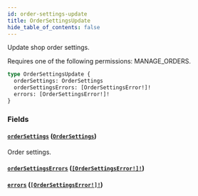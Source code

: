 ```yaml
---
id: order-settings-update
title: OrderSettingsUpdate
hide_table_of_contents: false
---
```


Update shop order settings.

Requires one of the following permissions: MANAGE_ORDERS.

```graphql
type OrderSettingsUpdate {
  orderSettings: OrderSettings
  orderSettingsErrors: [OrderSettingsError!]!
  errors: [OrderSettingsError!]!
}
```

### Fields

#### [`orderSettings`](#) ([`OrderSettings`](../../../developer/api-reference/objects/order-settings))

Order settings.

#### [`orderSettingsErrors`](#) ([`[OrderSettingsError!]!`](../../../developer/api-reference/objects/order-settings-error))

#### [`errors`](#) ([`[OrderSettingsError!]!`](../../../developer/api-reference/objects/order-settings-error))
